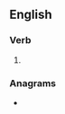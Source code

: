 ==English==

===Verb===
{{head|en|verb form}}

# {{present participle of|estivate|lang=en|nocat=1}}

===Anagrams===
* {{anagrams|en|a=aegiinsttv|negativist}}